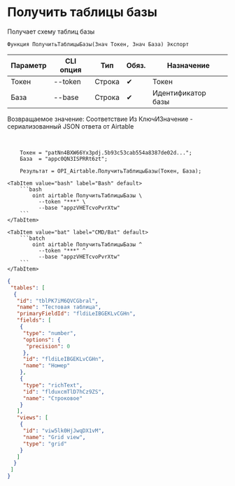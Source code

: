 ﻿---
sidebar_position: 2
---


# Получить таблицы базы
 Получает схему таблиц базы



`Функция ПолучитьТаблицыБазы(Знач Токен, Знач База) Экспорт`

  | Параметр | CLI опция | Тип | Обяз. | Назначение |
  |-|-|-|-|-|
  | Токен | --token | Строка | &#x2714; | Токен |
  | База | --base | Строка | &#x2714; | Идентификатор базы |

  
  Возвращаемое значение:   Соответствие Из КлючИЗначение - сериализованный JSON ответа от Airtable

<br/>




```bsl title="Пример использования для 1С:Предприятие/OneScript"
    Токен = "patNn4BXW66Yx3pdj.5b93c53cab554a8387de02d...";
    База  = "appc0QN3ISPRRt6zt";

    Результат = OPI_Airtable.ПолучитьТаблицыБазы(Токен, База);
```
    

 <Tabs>
  
    <TabItem value="bash" label="Bash" default>
        ```bash
            oint airtable ПолучитьТаблицыБазы \
              --token "***" \
              --base "appzVHETcvoPvrXtw"
        ```
    </TabItem>
  
    <TabItem value="bat" label="CMD/Bat" default>
        ```batch
            oint airtable ПолучитьТаблицыБазы ^
              --token "***" ^
              --base "appzVHETcvoPvrXtw"
        ```
    </TabItem>
</Tabs>


```json title="Результат"
{
 "tables": [
  {
   "id": "tblPK7iM6QVCGbral",
   "name": "Тестовая таблица",
   "primaryFieldId": "fldiLeIBGEKLvCGHn",
   "fields": [
    {
     "type": "number",
     "options": {
      "precision": 0
     },
     "id": "fldiLeIBGEKLvCGHn",
     "name": "Номер"
    },
    {
     "type": "richText",
     "id": "flduxcmTlD7hCz9ZS",
     "name": "Строковое"
    }
   ],
   "views": [
    {
     "id": "viw5lk0HjJwqDX1vM",
     "name": "Grid view",
     "type": "grid"
    }
   ]
  }
 ]
}
```
